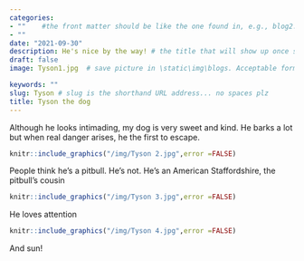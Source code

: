 ```yaml
---
categories:  
- ""    #the front matter should be like the one found in, e.g., blog2.md. It cannot be like the normal Rmd we used
- ""
date: "2021-09-30"
description: He's nice by the way! # the title that will show up once someone gets to this page
draft: false
image: Tyson1.jpg  # save picture in \static\img\blogs. Acceptable formats= jpg, jpeg, or png . Your iPhone pics wont work

keywords: ""
slug: Tyson # slug is the shorthand URL address... no spaces plz
title: Tyson the dog
---
```


Although he looks intimading, my dog is very sweet and kind. He barks a lot but when real danger arises, he the first to escape.

```r
knitr::include_graphics("/img/Tyson 2.jpg",error =FALSE)
```

People think he's a pitbull. He's not. He's an American Staffordshire, the pitbull's cousin

```r
knitr::include_graphics("/img/Tyson 3.jpg",error =FALSE)
```

He loves attention

```r
knitr::include_graphics("/img/Tyson 4.jpg",error =FALSE)
```

And sun!